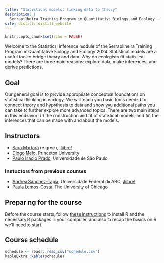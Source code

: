 ```yaml
---
title: "Statistical models: linking data to theory"
description: |
  Serrapilheira Training Program in Quantitative Biology and Ecology - 2024
site: distill::distill_website
---
```


```r
knitr::opts_chunk$set(echo = FALSE)
```

Welcome to the Statistical Inference module of the
Serrapilheira Training Program in Quantitative Biology and
Ecology 2024. Statistical models are a useful tool to bridge theory
and data. Why do ecologists fit statistical models? There are three
main reasons: explore data, make inferences, and derive predictions.

## Goal

Our general goal is to provide appropriate conceptual foundations on
statistical thinking in ecology. We will teach you basic tools needed to connect
theory and hypothesis to data and show you additional paths you can
take to further explore more advanced topics. There are two main steps
in this endeavor: (i) the construction and fit of statistical models;
and (ii) the inferences that can be made with and about the models.

## Instructors

* [Sara Mortara]() re.green, [¡liibre!](https://liibre.netlify.app/)
* [Diogo Melo](https://damelo.net/), Princeton University
* [Paulo Inácio Prado](http://ecologia.ib.usp.br/let/doku.php?id=engl:prado:start), Universidade de São Paulo

### Instuctors from previous courses

* [Andrea Sánchez-Tapia](https://andreasancheztapia.netlify.app/), Universidade Federal do ABC, [¡liibre!](https://liibre.netlify.app/)
* [Paula Lemos-Costa](https://lemoscosta.weebly.com/), The University of Chicago


## Preparing for the course

Before the course starts, follow [these
instructions](00_instructions.html) to install R <!-- RStudio --> and
the necessary R packages in your computer, and also to recap the
basics on R we'll need to start.

## Course schedule 

```r
schedule <- readr::read_csv("schedule.csv")
kableExtra::kable(schedule)
```

